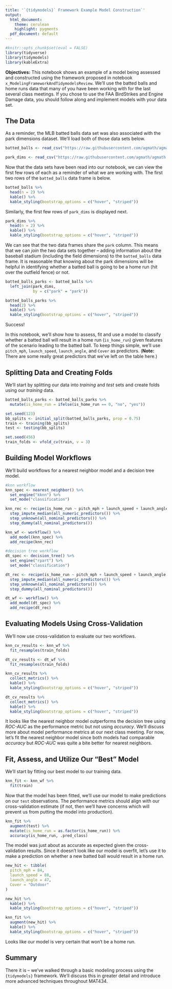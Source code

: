 ```yaml
---
title: '`{tidymodels}` Framework Example Model Construction`'
output:
  html_document:
    theme: cerulean
    highlight: pygments
  pdf_document: default
---
```


```r
#knitr::opts_chunk$set(eval = FALSE)
library(tidyverse)
library(tidymodels)
library(kableExtra)
```

**Objectives:** This notebook shows an example of a model being assessed and constructed using the framework proposed in notebook `x_ModelingFrameworkAndTidymodelsReview`. We'll use the batted balls and home runs data that many of you have been working with for the last several class meetings. If you chose to use the FAA BirdStrikes and Engine Damage data, you should follow along and implement models with your data set.

## The Data

As a reminder, the MLB batted balls data set was also associated with the park dimensions dataset. We'll load both of those data sets below.

```r
batted_balls <- read_csv("https://raw.githubusercontent.com/agmath/agmath.github.io/master/data/classification/battedballs.csv")

park_dims <- read_csv("https://raw.githubusercontent.com/agmath/agmath.github.io/master/data/classification/park_dimensions.csv")
```

Now that the data sets have been read into our notebook, we can view the first few rows of each as a reminder of what we are working with. The first two rows of the `batted_balls` data frame is below.

```r
batted_balls %>%
  head(n = 2) %>%
  kable() %>%
  kable_styling(bootstrap_options = c("hover", "striped"))
```

Similarly, the first few rows of `park_dims` is displayed next.

```r
park_dims %>%
  head(n = 2) %>%
  kable() %>%
  kable_styling(bootstrap_options = c("hover", "striped"))
```

We can see that the two data frames share the `park` column. This means that we can *join* the two data sets together -- adding information about the baseball stadium (including the field dimensions) to the `batted_balls` data frame. It is reasonable that knowing about the park dimensions will be helpful in identifying whether a batted ball is going to be a home run (hit over the outfield fence) or not.

```r
batted_balls_parks <- batted_balls %>%
  left_join(park_dims,
            by = c("park" = "park"))

batted_balls_parks %>%
  head(2) %>%
  kable() %>%
  kable_styling(bootstrap_options = c("hover", "striped"))
```

Success!

In this notebook, we'll show how to assess, fit and use a model to classify whether a batted ball will result in a home run (`is_home_run`) given features of the scenario leading to the batted ball. To keep things simple, we'll use `pitch_mph`, `launch_speed`, `launch_angle`, and `Cover` as predictors. (**Note:** There are some really great predictors that we've left on the table here.)

## Splitting Data and Creating Folds

We'll start by splitting our data into *training* and *test* sets and create folds using our *training* data.

```r
batted_balls_parks <- batted_balls_parks %>%
  mutate(is_home_run = ifelse(is_home_run == 0, "no", "yes"))

set.seed(123)
bb_splits <- initial_split(batted_balls_parks, prop = 0.75)
train <- training(bb_splits)
test <- testing(bb_splits)

set.seed(456)
train_folds <- vfold_cv(train, v = 3)
```

## Building Model Workflows

We'll build workflows for a nearest neighbor model and a decision tree model.

```r
#knn workflow
knn_spec <- nearest_neighbor() %>%
  set_engine("kknn") %>%
  set_mode("classification")

knn_rec <- recipe(is_home_run ~ pitch_mph + launch_speed + launch_angle + Cover, data = train) %>%
  step_impute_median(all_numeric_predictors()) %>%
  step_unknown(all_nominal_predictors()) %>%
  step_dummy(all_nominal_predictors())

knn_wf <- workflow() %>%
  add_model(knn_spec) %>%
  add_recipe(knn_rec)

#decision tree workflow
dt_spec <- decision_tree() %>%
  set_engine("rpart") %>%
  set_mode("classification")

dt_rec <- recipe(is_home_run ~ pitch_mph + launch_speed + launch_angle + Cover, data = train) %>%
  step_impute_median(all_numeric_predictors()) %>%
  step_unknown(all_nominal_predictors()) %>%
  step_dummy(all_nominal_predictors())

dt_wf <- workflow() %>%
  add_model(dt_spec) %>%
  add_recipe(dt_rec)
```

## Evaluating Models Using Cross-Validation

We'll now use cross-validation to evaluate our two workflows.

```r
knn_cv_results <- knn_wf %>%
  fit_resamples(train_folds)

dt_cv_results <- dt_wf %>%
  fit_resamples(train_folds)

knn_cv_results %>%
  collect_metrics() %>%
  kable() %>%
  kable_styling(bootstrap_options = c("hover", "striped"))

dt_cv_results %>%
  collect_metrics() %>%
  kable() %>%
  kable_styling(bootstrap_options = c("hover", "striped"))
```

It looks like the nearest neighbor model outperforms the decision tree using *ROC-AUC* as the performance metric but not using *accuracy*. We'll discuss more about model performance metrics at our next class meeting. For now, let's fit the nearest neighbor model since both models had comparable *accuracy* but *ROC-AUC* was quite a bite better for nearest neighbors.

## Fit, Assess, and Utilize Our "Best" Model

We'll start by fitting our best model to our training data.

```r
knn_fit <- knn_wf %>%
  fit(train)
```

Now that the model has been fitted, we'll use our model to make predictions on our `test` observations. The performance metrics should align with our cross-validation estimate (if not, then we'll have concerns which will prevent us from putting the model into production).

```r
knn_fit %>%
  augment(test) %>%
  mutate(is_home_run = as.factor(is_home_run)) %>%
  accuracy(is_home_run, .pred_class)
```

The model was just about as accurate as expected given the cross-validation results. Since it doesn't look like our model is overfit, let's use it to make a prediction on whether a new batted ball would result in a home run.

```r
new_hit <- tibble(
  pitch_mph = 84,
  launch_speed = 88,
  launch_angle = 47,
  Cover = "Outdoor"
)

new_hit %>%
  kable() %>%
  kable_styling(bootstrap_options = c("hover", "striped"))

knn_fit %>%
  augment(new_hit) %>%
  kable() %>%
  kable_styling(bootstrap_options = c("hover", "striped"))
```

Looks like our model is very certain that won't be a home run.

## Summary

There it is -- we've walked through a basic modeling process using the `{tidymodels}` framework. We'll discuss this in greater detail and introduce more advanced techniques throughout MAT434.
